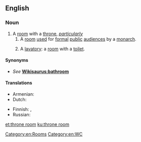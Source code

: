 {{also|throneroom|throne-room}}
==English==
{{wikipedia}}

===Noun===
{{en-noun}}

# A [[room]] with a [[throne]], ''[[particularly]]''
## A [[room]] [[use]]d for [[formal]] [[public]] [[audience]]s by a [[monarch]].
## {{label|en|jocular|_|euphemistic|_|slang}} A [[lavatory]]: a [[room]] with a [[toilet]].
====Synonyms====
* {{sense|lavatory}} ''See'' '''[[Wikisaurus:bathroom]]'''

====Translations====
{{trans-top|a monarch's formal audience chamber}}
* Armenian: {{t+|hy|գահասրահ}}
* Dutch: {{t|nl|troonzaal|f}}
{{trans-mid}}
* Finnish: {{t|fi|valtaistuinsali}}, {{t|fi|valtaistuinhuone}}
* Russian: {{t|ru|[[тронный]] [[зал]]}}
{{trans-bottom}}
{{trans-see|toilet}}

[[Category:en:Rooms]]
[[Category:en:WC]]

[[et:throne room]]
[[ku:throne room]]